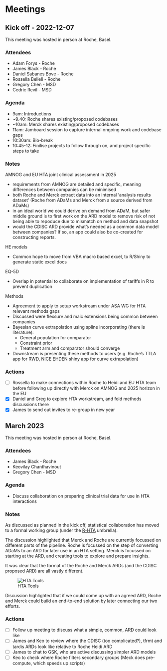 # Meetings {.unnumbered}

## Kick off - 2022-12-07

This meeting was hosted in person at Roche, Basel.

:::{.callout-note icon=false}

### Attendees

* Adam Forys - Roche
* James Black - Roche
* Daniel Sabanes Bove - Roche
* Rossella Belleli - Roche
* Gregory Chen - MSD
* Cedric Revil - MSD
:::

:::{.callout-tip icon=false}

### Agenda

* 9am: Introductions 
* ~9.40: Roche shares existing/proposed codebases
* ~10am: Merck shares existing/proposed codebases
* 11am: Jamboard session to capture internal ongoing work and codebase gaps
* 10:30am: Bio-break
* 10:45-12: Finilise projects to follow through on, and project specific steps to take

:::

### Notes  

AMNOG and EU HTA joint clinical assessment in 2025

* requirements from AMNOG are detailed and specific, meaning differences between companies can be minimised
* both Roche and Merck extract data into an internal 'analysis results dataset' (Roche from ADaMs and Merck from a source derived from ADaMs)
* in an ideal world we could derive on demand from ADaM, but safer middle ground is to first work on the ARD model to remove risk of not being able to repoduce due to mismatch on method and data snapshot
* would the CDISC ARD provide what's needed as a common data model between companies? If so, an app could also be co-created for constructing reports.

HE models

* Common hope to move from VBA macro based excel, to R/Shiny to generate static excel docs

EQ-5D

* Overlap in potential to collaborate on implementation of tariffs in R to prevent duplication


Methods

* Agreement to apply to setup workstream under ASA WG for HTA relevant methods gaps
* Discussed were flexsurv and maic extensions being common between companies
* Bayesian curve extrapolation using spline incorporating (there is literature):
    * General population for comparator
    * Constraint prior
    * Treatment arm and comparator should converge
* Downstream is presenting these methods to users (e.g. Roche's TTLA app for RWD, NICE EHDEN shiny app for curve extrapolation)

### Actions 

- [ ] Rossella to make connections within Roche to Heidi and EU HTA team before following up directly with Merck on AMNOG and 2025 horizon in the EU
- [x] Daniel and Greg to explore HTA workstream, and fold methods discussions there
- [x] James to send out invites to re-group in new year

## March 2023

This meeting was hosted in person at Roche, Basel.

:::{.callout-note icon=false}

### Attendees

* James Black - Roche
* Keovilay Chanthavinout
* Gregory Chen - MSD
:::

:::{.callout-tip icon=false}

### Agenda

* Discuss collaboration on preparing clinical trial data for use in HTA interactions

:::

### Notes  

As discussed as planned in the kick off, statistical collaboration has moved to a formal working group (under the [R-HTA](https://github.com/R-HTA) umbrella).

The discussion highlighted that Merck and Roche are currently focussed on different parts of the pipeline. Roche is focussed on the step of converting ADaMs to an ARD for later use in an HTA setting. Merck is focussed on starting at the ARD, and creating tools to explore and prepare insights. 

It was clear that the format of the Roche and Merck ARDs (and the CDISC proposed ARD) are all vastly different. 

![HTA Tools](https://user-images.githubusercontent.com/2760096/229129068-5a90fde2-dc5e-43bb-b467-60220780fefb.png)

Discussion highlighted that if we could come up with an agreed ARD, Roche and Merck could build an end-to-end solution by later connecting our two efforts.

### Actions 

- [ ] Follow up meeting to discuss what a simple, common, ARD could look like
- [ ] James and Keo to review where the CDISC (too complicated?), tfrmt and tardis ARDs look like relative to Roche Heidi ARD
- [ ] James to chat to GSK, who are active discussing simpler ARD models
- [ ] Keo to check where Roche filters secondary groups (Meck does pre-compute, which speeds up scripts)

